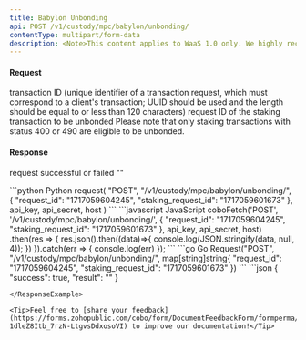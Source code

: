 ```yaml
---
title: Babylon Unbonding
api: POST /v1/custody/mpc/babylon/unbonding/
contentType: multipart/form-data
description: <Note>This content applies to WaaS 1.0 only. We highly recommend that you upgrade to [WaaS 2.0](https://www.cobo.com/developers/v2/guides/overview/introduction).</Note> This endpoint performs the unbond operation for a given staking transaction.
---
```


#### Request
<ParamField body="request_id" type="String" required>transaction ID (unique identifier of a transaction request, which must correspond to a client's transaction; UUID should be used and the length should be equal to or less than 120 characters)</ParamField>
<ParamField body="staking_request_id" type="String" required>request ID of the staking transaction to be unbonded</ParamField>
<Tip>Please note that only staking transactions with status 400 or 490 are eligible to be unbonded.</Tip>

#### Response
<ResponseField name="success" type="bool">request successful or failed</ResponseField>
<ResponseField name="result" type="String">""</ResponseField>

<RequestExample>
```python Python
request(
    "POST",
    "/v1/custody/mpc/babylon/unbonding/",
    {
        "request_id": "1717059604245",
        "staking_request_id": "1717059601673"
    },
    api_key, api_secret, host
)
```
```javascript JavaScript
coboFetch('POST', '/v1/custody/mpc/babylon/unbonding/', {
    "request_id": "1717059604245",
    "staking_request_id": "1717059601673"
}, api_key, api_secret, host)
    .then(res => {
        res.json().then((data)=>{
            console.log(JSON.stringify(data, null, 4));
        })
    }).catch(err => {
        console.log(err)
    });
```
```go Go
Request("POST", "/v1/custody/mpc/babylon/unbonding/", map[string]string{
    "request_id": "1717059604245",
    "staking_request_id": "1717059601673"
})
```
</RequestExample>

<ResponseExample>
```json
{
  "success": true,
  "result": ""
}

```
</ResponseExample>

<Tip>Feel free to [share your feedback](https://forms.zohopublic.com/cobo/form/DocumentFeedbackForm/formperma/QvLOhxJv1_JMsJ-1dleZ8Itb_7rzN-LtgvsDdxosoVI) to improve our documentation!</Tip>